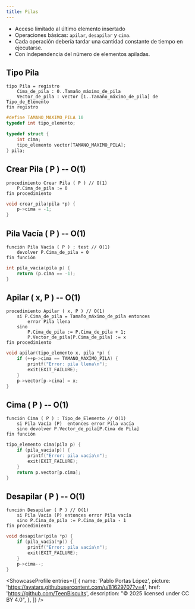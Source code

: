 ```yaml
---
title: Pilas
---
```



- Acceso limitado al último elemento insertado
- Operaciones básicas: ``apilar``, ``desapilar`` y ``cima``.
- Cada operación debería tardar una cantidad constante de tiempo en ejecutarse.
- Con independencia del número de elementos apiladas.

## Tipo Pila

```pseudocodigo
tipo Pila = registro
    Cima_de_pila : 0..Tamaño_máximo_de_pila
    Vector_de_pila : vector [1..Tamaño_máximo_de_pila] de Tipo_de_Elemento
fin registro
```

```c title="pilas.h"
#define TAMANO_MAXIMO_PILA 10
typedef int tipo_elemento;

typedef struct {
    int cima;
    tipo_elemento vector[TAMANO_MAXIMO_PILA];
} pila;
```

## Crear Pila ( P ) -- O(1)

```pseudocodigo
procedimiento Crear Pila ( P ) // O(1)
    P.Cima_de_pila := 0
fin procedimiento
```

```c title="pila.c"
void crear_pila(pila *p) {
    p->cima = -1;
}
```

## Pila Vacía ( P ) -- O(1)

```pseudocodigo
función Pila Vacía ( P ) : test // O(1)
    devolver P.Cima_de_pila = 0
fin función
```

```c title="pila.c"
int pila_vacia(pila p) {
    return (p.cima == -1);
}
```

## Apilar ( x, P ) -- O(1)

```pseudocodigo
procedimiento Apilar ( x, P ) // O(1)
    si P.Cima_de_pila = Tamaño_máximo_de_pila entonces
        error Pila llena
    sino
        P.Cima_de_pila := P.Cima_de_pila + 1;
        P.Vector_de_pila[P.Cima_de_pila] := x
fin procedimiento
```

```c title="pila.c"
void apilar(tipo_elemento x, pila *p) {
    if (++p->cima == TAMANO_MAXIMO_PILA) {
        printf("Error: pila llena\n");
        exit(EXIT_FAILURE);
    }
    p->vector[p->cima] = x;
}
```

## Cima ( P ) -- O(1)

```pseudocodigo
función Cima ( P ) : Tipo_de_Elemento // O(1)
    si Pila Vacía (P)  entonces error Pila vacía
    sino devolver P.Vector_de_pila[P.Cima de Pila]
fin función
```

```c title="pila.c"
tipo_elemento cima(pila p) {
    if (pila_vacia(p)) {
        printf("Error: pila vacía\n");
        exit(EXIT_FAILURE);
    }
    return p.vector[p.cima];
}
```

## Desapilar ( P ) -- O(1)

```pseudocodigo
función Desapilar ( P ) // O(1)
    si Pila Vacía (P) entonces error Pila vacía
    sino P.Cima_de_pila := P.Cima_de_pila - 1
fin procedimiento
```

```c title="pila.c"
void desapilar(pila *p) {
    if (pila_vacia(*p)) {
        printf("Error: pila vacía\n");
        exit(EXIT_FAILURE);
    }
    p->cima--;
}
```

<ShowcaseProfile
  entries={[
    {
      name: 'Pablo Portas López',
      picture: 'https://avatars.githubusercontent.com/u/81629707?v=4',
      href: 'https://github.com/TeenBiscuits',
      description:
        "© 2025 licensed under CC BY 4.0",
    },
  ]}
/>